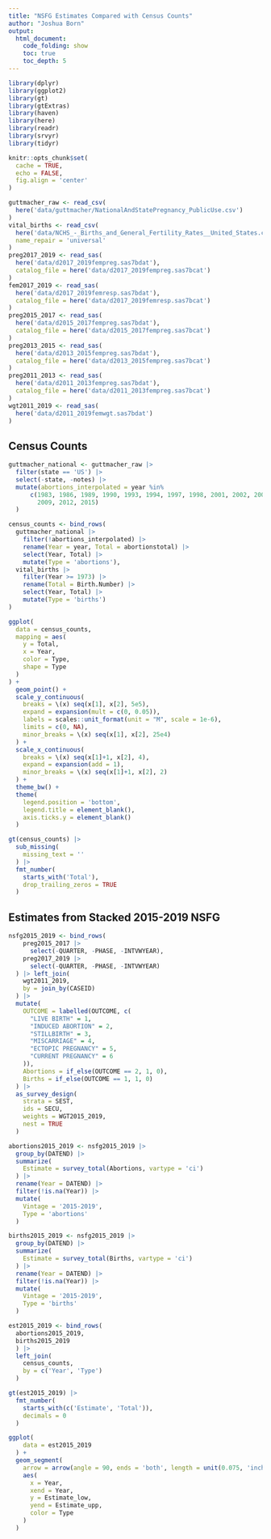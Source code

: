 ```yaml
---
title: "NSFG Estimates Compared with Census Counts"
author: "Joshua Born"
output:
  html_document:
    code_folding: show
    toc: true
    toc_depth: 5
---
```


```r
library(dplyr)
library(ggplot2)
library(gt)
library(gtExtras)
library(haven)
library(here)
library(readr)
library(srvyr)
library(tidyr)

knitr::opts_chunk$set(
  cache = TRUE,
  echo = FALSE,
  fig.align = 'center'
)
```

```r
guttmacher_raw <- read_csv(
  here('data/guttmacher/NationalAndStatePregnancy_PublicUse.csv')
)
vital_births <- read_csv(
  here('data/NCHS_-_Births_and_General_Fertility_Rates__United_States.csv'),
  name_repair = 'universal'
)
preg2017_2019 <- read_sas(
  here('data/d2017_2019fempreg.sas7bdat'),
  catalog_file = here('data/d2017_2019fempreg.sas7bcat')
)
fem2017_2019 <- read_sas(
  here('data/d2017_2019femresp.sas7bdat'),
  catalog_file = here('data/d2017_2019femresp.sas7bcat')
)
preg2015_2017 <- read_sas(
  here('data/d2015_2017fempreg.sas7bdat'),
  catalog_file = here('data/d2015_2017fempreg.sas7bcat')
)
preg2013_2015 <- read_sas(
  here('data/d2013_2015fempreg.sas7bdat'),
  catalog_file = here('data/d2013_2015fempreg.sas7bcat')
)
preg2011_2013 <- read_sas(
  here('data/d2011_2013fempreg.sas7bdat'),
  catalog_file = here('data/d2011_2013fempreg.sas7bcat')
)
wgt2011_2019 <- read_sas(
  here('data/d2011_2019femwgt.sas7bdat')
)
```


## Census Counts

```r
guttmacher_national <- guttmacher_raw |> 
  filter(state == 'US') |>
  select(-state, -notes) |>
  mutate(abortions_interpolated = year %in%
      c(1983, 1986, 1989, 1990, 1993, 1994, 1997, 1998, 2001, 2002, 2003, 2006,
        2009, 2012, 2015)
  )

census_counts <- bind_rows(
  guttmacher_national |>
    filter(!abortions_interpolated) |> 
    rename(Year = year, Total = abortionstotal) |>
    select(Year, Total) |>
    mutate(Type = 'abortions'),
  vital_births |> 
    filter(Year >= 1973) |>
    rename(Total = Birth.Number) |>
    select(Year, Total) |>
    mutate(Type = 'births')
)
```

```r
ggplot(
  data = census_counts,
  mapping = aes(
    y = Total,
    x = Year,
    color = Type,
    shape = Type
  )
) +
  geom_point() +
  scale_y_continuous(
    breaks = \(x) seq(x[1], x[2], 5e5),
    expand = expansion(mult = c(0, 0.05)),
    labels = scales::unit_format(unit = "M", scale = 1e-6),
    limits = c(0, NA),
    minor_breaks = \(x) seq(x[1], x[2], 25e4)
  ) +
  scale_x_continuous(
    breaks = \(x) seq(x[1]+1, x[2], 4),
    expand = expansion(add = 1),
    minor_breaks = \(x) seq(x[1]+1, x[2], 2)
  ) + 
  theme_bw() +
  theme(
    legend.position = 'bottom',
    legend.title = element_blank(),
    axis.ticks.y = element_blank()
  )
```

```r
gt(census_counts) |>
  sub_missing(
    missing_text = ''
  ) |> 
  fmt_number(
    starts_with('Total'),
    drop_trailing_zeros = TRUE
  )
```


## Estimates from Stacked 2015-2019 NSFG

```r
nsfg2015_2019 <- bind_rows(
    preg2015_2017 |>
      select(-QUARTER, -PHASE, -INTVWYEAR),
    preg2017_2019 |>
      select(-QUARTER, -PHASE, -INTVWYEAR)
  ) |> left_join(
    wgt2011_2019,
    by = join_by(CASEID)
  ) |>
  mutate(
    OUTCOME = labelled(OUTCOME, c(
      "LIVE BIRTH" = 1,
      "INDUCED ABORTION" = 2,
      "STILLBIRTH" = 3,
      "MISCARRIAGE" = 4,
      "ECTOPIC PREGNANCY" = 5,
      "CURRENT PREGNANCY" = 6
    )),
    Abortions = if_else(OUTCOME == 2, 1, 0),
    Births = if_else(OUTCOME == 1, 1, 0)
  ) |> 
  as_survey_design(
    strata = SEST,
    ids = SECU,
    weights = WGT2015_2019,
    nest = TRUE
  )

abortions2015_2019 <- nsfg2015_2019 |>
  group_by(DATEND) |>
  summarize(
    Estimate = survey_total(Abortions, vartype = 'ci')
  ) |> 
  rename(Year = DATEND) |>
  filter(!is.na(Year)) |>
  mutate(
    Vintage = '2015-2019',
    Type = 'abortions'
  )

births2015_2019 <- nsfg2015_2019 |>
  group_by(DATEND) |> 
  summarize(
    Estimate = survey_total(Births, vartype = 'ci')
  ) |> 
  rename(Year = DATEND) |>
  filter(!is.na(Year)) |>
  mutate(
    Vintage = '2015-2019',
    Type = 'births'
  )

est2015_2019 <- bind_rows(
  abortions2015_2019,
  births2015_2019
  ) |>
  left_join(
    census_counts,
    by = c('Year', 'Type')
  )
```

```r
gt(est2015_2019) |>
  fmt_number(
    starts_with(c('Estimate', 'Total')),
    decimals = 0
  )
```

```r
ggplot(
    data = est2015_2019
  ) +
  geom_segment(
    arrow = arrow(angle = 90, ends = 'both', length = unit(0.075, 'inches')),
    aes(
      x = Year,
      xend = Year,
      y = Estimate_low,
      yend = Estimate_upp,
      color = Type
    )
  )
```
